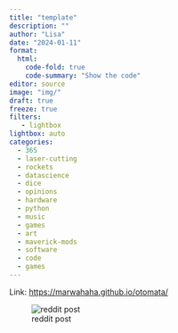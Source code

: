 ```yaml
---
title: "template"
description: ""
author: "Lisa"
date: "2024-01-11"
format:
  html:
    code-fold: true
    code-summary: "Show the code"
editor: source
image: "img/"
draft: true
freeze: true
filters:
   - lightbox
lightbox: auto
categories:
  - 365
  - laser-cutting
  - rockets
  - datascience
  - dice
  - opinions
  - hardware
  - python
  - music
  - games
  - art
  - maverick-mods
  - software
  - code
  - games
---
```




Link: <https://marwahaha.github.io/otomata/>

![reddit post](img/otomata.jpg)






